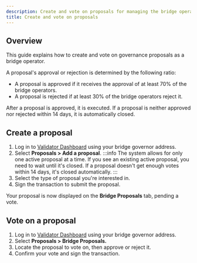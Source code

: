 ```yaml
---
description: Create and vote on proposals for managing the bridge operator set, updating withdrawal thresholds, and pausing the bridge.
title: Create and vote on proposals
---
```


## Overview

This guide explains how to create and vote on governance proposals as a bridge operator.

A proposal's approval or rejection is determined by the following ratio:
* A proposal is approved if it receives the approval of at least 70%
of the bridge operators.
* A proposal is rejected if at least 30% of the
bridge operators reject it.

After a proposal is approved, it is executed. If a proposal is neither approved nor rejected within 14 days,
it is automatically closed.

## Create a proposal

1. Log in to [Validator Dashboard](https://validator.roninchain.com)
using your bridge governor address.
1. Select **Proposals > Add a proposal**.
    :::info
    The system allows for only one active proposal at a time.
    If you see an existing active proposal, you need to wait until it's
    closed. If a proposal doesn't get enough votes within 14 days, it's
    closed automatically.
    :::
1. Select the type of proposal you're interested in.
1. Sign the transaction to submit the proposal.

Your proposal is now displayed on the **Bridge Proposals** tab, pending a vote.

## Vote on a proposal

1. Log in to [Validator Dashboard](https://validator.roninchain.com)
using your bridge governor address.
1. Select **Proposals > Bridge Proposals.**
1. Locate the proposal to vote on, then approve or reject it.
1. Confirm your vote and sign the transaction.

